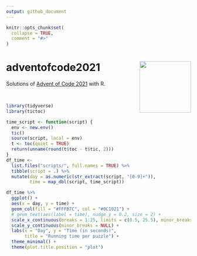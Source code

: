 ```yaml
---
output: github_document
---
```


<!-- README.md is generated from README.Rmd. Please edit that file -->

```r
knitr::opts_chunk$set(
  collapse = TRUE,
  comment = "#>"
)
```

# adventofcode2021 <a href='https://adventofcode.com/2021'><img src="hex.png" align="right" height=140/></a>

<!-- badges: start -->
<!-- badges: end -->

Solutions of <a href="https://adventofcode.com/2021" target="_blank">Advent of Code 2021</a> with R.

<br>

```r
library(tidyverse)
library(tictoc)
```

```r
time_script <- function(script) {
  env <- new.env()
  tic()
  source(script, local = env)
  t <- toc(quiet = TRUE)
  return(unname(round(t$toc - t$tic, 2)))
}
df_time <-
  list.files("scripts/", full.names = TRUE) %>% 
  tibble(script = .) %>% 
  mutate(day = as.numeric(str_extract(script, "[0-9]+")),
         time = map_dbl(script, time_script))
```

```r
df_time %>% 
  ggplot() +
  aes(x = day, y = time) + 
  geom_col(fill = "#FFFB7C", col = "#0C1021") +
  # geom_text(aes(label = time), nudge_y = 0.2, size = 2) +
  scale_x_continuous(breaks = 1:25, limits = c(0.5, 25.5), minor_breaks = NULL) +
  scale_y_continuous(minor_breaks = NULL) +
  labs(x = "Day", y = "Time (in seconds)", 
       title = "Running time per puzzle") +
  theme_minimal() +
  theme(plot.title.position = "plot")
```
